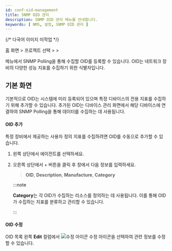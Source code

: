 ```yaml
---
id: conf-oid-management
title: SNMP OID 관리
description: SNMP OID 관리 메뉴를 안내합니다.
keywords: [ NMS, 설정, SNMP OID 관리 ]
---
```


{/* 다국어 이미지 미작업 */}

홈 화면 &gt; 프로젝트 선택 &gt; <Cmdname sid="side_setting" className="uitext" /> &gt; <Cmdname sid="side_oidManagement" className="uitext" />

<Cmdname sid="side_oidManagement" className="uitext" /> 메뉴에서 SNMP Polling을 통해 수집할 OID를 등록할 수 있습니다. OID는 네트워크 장비의 다양한 성능 지표를 수집하기 위한 식별자입니다.


## 기본 화면 

기본적으로 OID는 시스템에 미리 등록되어 있으며 특정 디바이스의 전용 지표를 수집하기 위해 추가할 수 있습니다. 추가된 OID는 디바이스 관리 화면에서 해당 디바이스에 연결하여 SNMP Polling을 통해 데이터를 수집하는 데 사용됩니다. 

<ImgLang img="nms-conf-oid-mng.png" desc="OID 관리" />

#### OID 추가 

특정 장비에서 제공하는 사용자 정의 지표를 수집하려면 OID를 수동으로 추가할 수 있습니다.

1. 왼쪽 상단에서 에이전트를 선택하세요. 

1. 오른쪽 상단에서 <UI>+</UI> <Cmdname sid="BTN09018" className="uitext" /> 버튼을 클릭 후 <Cmdname sid="BTN09018" className="uitext" /> 창에서 다음 정보를 입력하세요. 

    > **OID**, **Description**, **Manufacture**, **Category** 

    :::note 

    **Category**는 각 OID가 수집하는 리소스를 정의하는 데 사용됩니다. 이를 통해 OID가 수집하는 지표를 분류하고 관리할 수 있습니다.

    :::


#### OID 수정 

OID 목록 왼쪽 **Edit** 컬럼에서 ![수정 아이콘](/img/ic-edit.svg) 수정 아이콘을 선택하여 관련 정보를 수정할 수 있습니다. 
